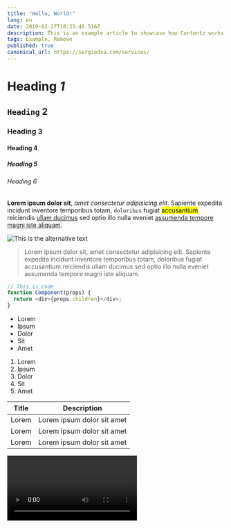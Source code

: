 ```yaml
---
title: "Hello, World!"
lang: en
date: 2019-02-27T18:33:48.516Z
description: This is an example article to showcase how Contentz works
tags: Example, Remove
published: true
canonical_url: https://sergiodxa.com/services/
---
```


# Heading _1_

## `Heading` 2

### Heading 3

#### Heading 4

##### Heading 5

###### Heading 6

**Lorem ipsum dolor sit**, _amet consectetur adipisicing elit_. Sapiente expedita incidunt inventore temporibus totam, `doloribus` fugiat <mark>accusantium</mark> reiciendis [ullam ducimus](https://able.co) sed optio illo nulla eveniet [assumenda tempore magni iste aliquam](/articles/test-2).

![This is the alternative text](https://sergiodxa.com/static/avatar.jpg "This is the title and caption of the image")

> Lorem ipsum dolor sit, amet consectetur adipisicing elit. Sapiente expedita incidunt inventore temporibus totam, doloribus fugiat accusantium reiciendis ullam ducimus sed optio illo nulla eveniet assumenda tempore magni iste aliquam.

```js
// This is code
function Component(props) {
  return <div>{props.children}</div>;
}
```

- Lorem
- Ipsum
- Dolor
- Sit
- Amet

1. Lorem
2. Ipsum
3. Dolor
4. Sit
5. Amet

| Title | Description                |
| ----- | -------------------------- |
| Lorem | Lorem ipsum dolor sit amet |
| Lorem | Lorem ipsum dolor sit amet |
| Lorem | Lorem ipsum dolor sit amet |

<Video youtube="dQw4w9WgXcQ" caption="Never gonna give you up de Rick Astley" />
